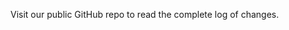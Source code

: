 

<Fragment>
	<Version_2_12_13 />
	<Version_2_12_12 />
	<Version_2_12_11 />
	<Section style={{ paddingTop: 0 }}>
		<Message
			color="blue"
			action={{
				label: "See More",
				style: "primary",
				color: "blue",
				link: 'https://github.com/wpmudev/shared-ui/blob/master/CHANGELOG.md',
			}}>
			<p>Visit our public GitHub repo to read the complete log of changes.</p>
		</Message>
	</Section>
</Fragment>
